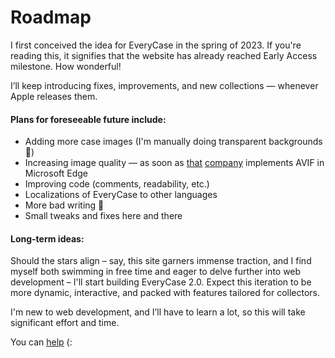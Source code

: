 # Roadmap

I first conceived the idea for EveryCase in the spring of 2023. If you're reading this, it signifies that the website has already reached Early Access milestone. How wonderful!

I’ll keep introducing fixes, improvements, and new collections — whenever Apple releases them.

#### Plans for foreseeable future include:

- Adding more case images (I'm manually doing transparent backgrounds 🥲)
- Increasing image quality — as soon as [that](https://www.youtube.com/watch?v=3KdlJlHAAbQ) [company](https://www.youtube.com/watch?v=ETXQUkp-VOg) implements AVIF in Microsoft Edge
- Improving code (comments, readability, etc.)
- Localizations of EveryCase to other languages
- More bad writing 🤗
- Small tweaks and fixes here and there

#### Long-term ideas:

Should the stars align – say, this site garners immense traction, and I find myself both swimming in free time and eager to delve further into web development – I'll start building EveryCase 2.0. Expect this iteration to be more dynamic, interactive, and packed with features tailored for collectors.

I'm new to web development, and I’ll have to learn a lot, so this will take significant effort and time.

You can [help](support) (:
